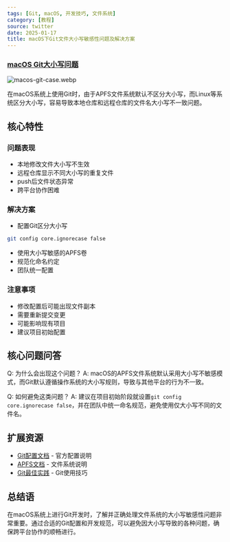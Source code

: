 ```yaml
---
tags: [Git, macOS, 开发技巧, 文件系统]
category: [教程]
source: twitter
date: 2025-01-17
title: macOS下Git文件大小写敏感性问题及解决方案
---
```


### [macOS Git大小写问题](https://twitter-thread.com/t/1879787475163619481)

![macos-git-case.webp](https://img.mengpeng.tech/i/2025/01/17/6789e491585e5.webp)

在macOS系统上使用Git时，由于APFS文件系统默认不区分大小写，而Linux等系统区分大小写，容易导致本地仓库和远程仓库的文件名大小写不一致问题。

## 核心特性

### 问题表现
- 本地修改文件大小写不生效
- 远程仓库显示不同大小写的重复文件
- push后文件状态异常
- 跨平台协作困难

### 解决方案
- 配置Git区分大小写
```bash
git config core.ignorecase false
```
- 使用大小写敏感的APFS卷
- 规范化命名约定
- 团队统一配置

### 注意事项
- 修改配置后可能出现文件副本
- 需要重新提交变更
- 可能影响现有项目
- 建议项目初始配置

## 核心问题问答

Q: 为什么会出现这个问题？
A: macOS的APFS文件系统默认采用大小写不敏感模式，而Git默认遵循操作系统的大小写规则，导致与其他平台的行为不一致。

Q: 如何避免这类问题？
A: 建议在项目初始阶段就设置`git config core.ignorecase false`，并在团队中统一命名规范，避免使用仅大小写不同的文件名。

## 扩展资源

- [Git配置文档](https://git-scm.com/docs/git-config) - 官方配置说明
- [APFS文档](https://support.apple.com/guide/disk-utility/file-system-formats-dsku19ed921c/mac) - 文件系统说明
- [Git最佳实践](https://github.com/git-tips/tips) - Git使用技巧

## 总结语

在macOS系统上进行Git开发时，了解并正确处理文件系统的大小写敏感性问题非常重要。通过合适的Git配置和开发规范，可以避免因大小写导致的各种问题，确保跨平台协作的顺畅进行。 